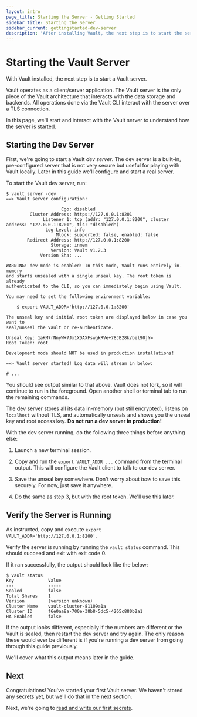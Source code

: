 ```yaml
---
layout: intro
page_title: Starting the Server - Getting Started
sidebar_title: Starting the Server
sidebar_current: gettingstarted-dev-server
description: 'After installing Vault, the next step is to start the server.'
---
```


# Starting the Vault Server

With Vault installed, the next step is to start a Vault server.

Vault operates as a client/server application. The Vault server is the only
piece of the Vault architecture that interacts with the data storage and
backends. All operations done via the Vault CLI interact with the server over a
TLS connection.

In this page, we'll start and interact with the Vault server to understand how
the server is started.

## Starting the Dev Server

First, we're going to start a Vault _dev server_. The dev server is a built-in,
pre-configured server that is not very secure but useful for playing with Vault
locally. Later in this guide we'll configure and start a real server.

To start the Vault dev server, run:

```text
$ vault server -dev
==> Vault server configuration:

                     Cgo: disabled
         Cluster Address: https://127.0.0.1:8201
              Listener 1: tcp (addr: "127.0.0.1:8200", cluster address: "127.0.0.1:8201", tls: "disabled")
               Log Level: info
                   Mlock: supported: false, enabled: false
        Redirect Address: http://127.0.0.1:8200
                 Storage: inmem
                 Version: Vault v1.2.3
             Version Sha: ...

WARNING! dev mode is enabled! In this mode, Vault runs entirely in-memory
and starts unsealed with a single unseal key. The root token is already
authenticated to the CLI, so you can immediately begin using Vault.

You may need to set the following environment variable:

    $ export VAULT_ADDR='http://127.0.0.1:8200'

The unseal key and initial root token are displayed below in case you want to
seal/unseal the Vault or re-authenticate.

Unseal Key: 1aKM7rNnyW+7Jx1XDAXFswgkRVe+78JB28k/bel90jY=
Root Token: root

Development mode should NOT be used in production installations!

==> Vault server started! Log data will stream in below:

# ...
```

You should see output similar to that above. Vault does not fork, so it will
continue to run in the foreground. Open another shell or terminal tab to run the
remaining commands.

The dev server stores all its data in-memory (but still encrypted), listens on
`localhost` without TLS, and automatically unseals and shows you the unseal key
and root access key. **Do not run a dev server in production!**

With the dev server running, do the following three things before anything else:

1.  Launch a new terminal session.

2.  Copy and run the `export VAULT_ADDR ...` command from the terminal
    output. This will configure the Vault client to talk to our dev server.

3.  Save the unseal key somewhere. Don't worry about _how_ to save this
    securely. For now, just save it anywhere.

4.  Do the same as step 3, but with the root token. We'll use this later.

## Verify the Server is Running

As instructed, copy and execute `export VAULT_ADDR='http://127.0.0.1:8200'`.

Verify the server is running by running the `vault status` command. This should
succeed and exit with exit code 0.

If it ran successfully, the output should look like the below:

```text
$ vault status
Key             Value
---             -----
Sealed          false
Total Shares    1
Version         (version unknown)
Cluster Name    vault-cluster-81109a1a
Cluster ID      f6e0aa8a-700e-38b8-5dc5-4265c880b2a1
HA Enabled      false
```

If the output looks different, especially if the numbers are different or the
Vault is sealed, then restart the dev server and try again. The only reason
these would ever be different is if you're running a dev server from going
through this guide previously.

We'll cover what this output means later in the guide.

## Next

Congratulations! You've started your first Vault server. We haven't stored
any secrets yet, but we'll do that in the next section.

Next, we're going to
[read and write our first secrets](/intro/getting-started/first-secret.html).
